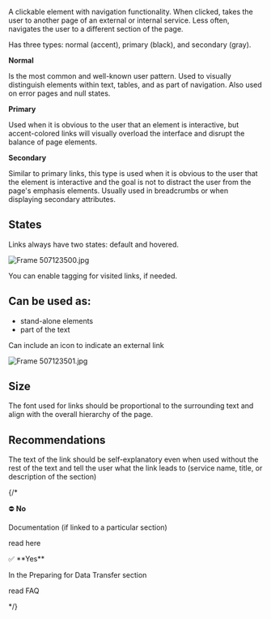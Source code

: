 A clickable element with navigation functionality. When clicked, takes the user to another page of an external or internal service. Less often, navigates the user to a different section of the page.

Has three types: normal (accent), primary (black), and secondary (gray).

**Normal**

Is the most common and well-known user pattern. Used to visually distinguish elements within text, tables, and as part of navigation. Also used on error pages and null states.

**Primary**

Used when it is obvious to the user that an element is interactive, but accent-colored links will visually overload the interface and disrupt the balance of page elements.

**Secondary**

Similar to primary links, this type is used when it is obvious to the user that the element is interactive and the goal is not to distract the user from the page's emphasis elements. Usually used in breadcrumbs or when displaying secondary attributes.

## **States**

Links always have two states: default and hovered.

![Frame 507123500.jpg](/static/images/design/Links/Frame_507123500.png)

You can enable tagging for visited links, if needed.

## **Can be used as:**

- stand-alone elements
- part of the text

Can include an icon to indicate an external link

![Frame 507123501.jpg](/static/images/design/Links/Frame_507123501.png)

## Size

The font used for links should be proportional to the surrounding text and align with the overall hierarchy of the page.

## Recommendations 

The text of the link should be self-explanatory even when used without the rest of the text and tell the user what the link leads to (service name, title, or description of the section)

{/* <aside>
⛔ **No**

Documentation
(if linked to a particular section)

read here

</aside>

<aside>
✅ **Yes**

In the Preparing for Data Transfer section

read FAQ

</aside> */}